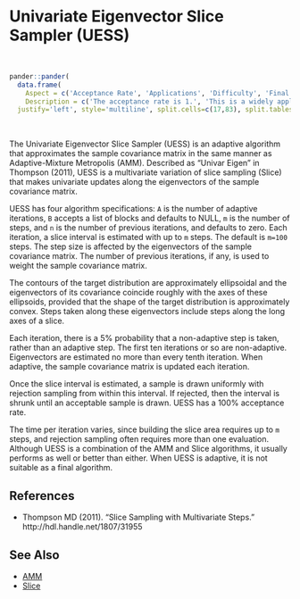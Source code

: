 # Univariate Eigenvector Slice Sampler (<a name='uess'>UESS</a>)

<br>
```r
pander::pander(
  data.frame(
    Aspect = c('Acceptance Rate', 'Applications', 'Difficulty', 'Final Algorithm?', 'Proposal'),
    Description = c('The acceptance rate is 1.', 'This is a widely applicable, general-purpose algorithm.','This algorithm is easy to use.','Yes, when non-adaptive.', 'Multivariate.')),
  justify='left', style='multiline', split.cells=c(17,83), split.tables=Inf)
```

<br>

The Univariate Eigenvector Slice Sampler (UESS) is an adaptive algorithm that approximates the sample covariance matrix in the same manner as Adaptive-Mixture Metropolis (AMM). Described as "Univar Eigen" in Thompson (2011), UESS is a multivariate variation of slice sampling (Slice) that makes univariate updates along the eigenvectors of the sample covariance matrix.

UESS has four algorithm specifications: `A` is the number of adaptive iterations, `B` accepts a list of blocks and defaults to NULL, `m` is the number of steps, and `n` is the number of previous iterations, and defaults to zero. Each iteration, a slice interval is estimated with up to `m` steps. The default is `m=100` steps. The step size is affected by the eigenvectors of the sample covariance matrix. The number of previous iterations, if any, is used to weight the sample covariance matrix.

The contours of the target distribution are approximately ellipsoidal and the eigenvectors of its covariance coincide roughly with the axes of these ellipsoids, provided that the shape of the target distribution is approximately convex. Steps taken along these eigenvectors include steps along the long axes of a slice.

Each iteration, there is a 5% probability that a non-adaptive step is taken, rather than an adaptive step. The first ten iterations or so are non-adaptive. Eigenvectors are estimated no more than every tenth iteration. When adaptive, the sample covariance matrix is updated each iteration.

Once the slice interval is estimated, a sample is drawn uniformly with rejection sampling from within this interval. If rejected, then the interval is shrunk until an acceptable sample is drawn. UESS has a 100% acceptance rate.

The time per iteration varies, since building the slice area requires up to `m` steps, and rejection sampling often requires more than one evaluation. Although UESS is a combination of the AMM and Slice algorithms, it usually performs as well or better than either. When UESS is adaptive, it is not suitable as a final algorithm.

## References

- Thompson MD (2011). "Slice Sampling with Multivariate Steps." http://hdl.handle.net/1807/31955

## See Also

- [AMM](#amm)
- [Slice](#slice)

